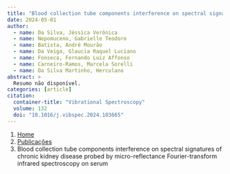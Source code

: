 ```yaml
---
title: "Blood collection tube components interference on spectral signatures of chronic kidney disease probed by micro-reflectance Fourier-transform infrared spectroscopy on serum"
date: 2024-05-01
author:
  - name: Da Silva, Jéssica Verônica
  - name: Nepomuceno, Gabrielle Teodoro
  - name: Batista, André Mourão
  - name: Da Veiga, Glaucia Raquel Luciano
  - name: Fonseca, Fernando Luiz Affonso
  - name: Carneiro-Ramos, Marcela Sorelli
  - name: Da Silva Martinho, Herculano
abstract: > 
  Resumo não disponível.
categories: [article]
citation: 
  container-title: "Vibrational Spectroscopy"
  volume: 132
  doi: "10.1016/j.vibspec.2024.103665"
---
```


```{=html}
<nav aria-label="breadcrumb">
  <ol class="breadcrumb">
    <li class="breadcrumb-item"><a href="../../index.html">Home</a></li>
    <li class="breadcrumb-item"><a href="../index.html">Publicações</a></li>
    <li class="breadcrumb-item active" aria-current="page">Blood collection tube components interference on spectral signatures of chronic kidney disease probed by micro-reflectance Fourier-transform infrared spectroscopy on serum</li>
  </ol>
</nav>
```
